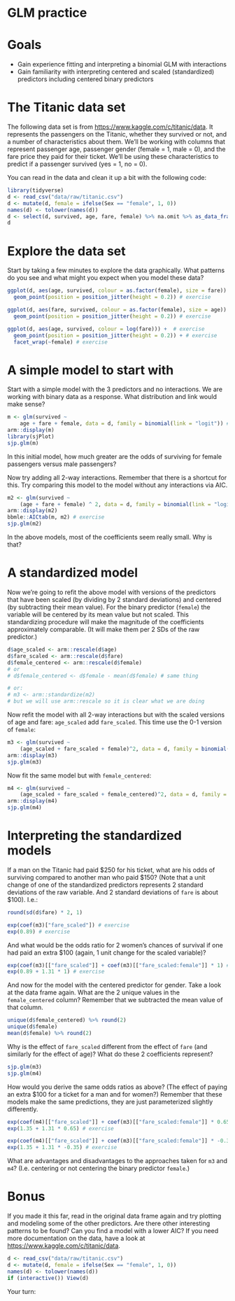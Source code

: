 # GLM practice 

# Goals

- Gain experience fitting and interpreting a binomial GLM with interactions
- Gain familiarity with interpreting centered and scaled (standardized) predictors including centered binary predictors
 
# The Titanic data set 

The following data set is from <https://www.kaggle.com/c/titanic/data>. It represents the passengers on the Titanic, whether they survived or not, and a number of characteristics about them. We'll be working with columns that represent passenger age, passenger gender (female = 1, male = 0), and the fare price they paid for their ticket. We'll be using these characteristics to predict if a passenger survived (yes = 1, no = 0).

You can read in the data and clean it up a bit with the following code:

```r
library(tidyverse)
d <- read_csv("data/raw/titanic.csv")
d <- mutate(d, female = ifelse(Sex == "female", 1, 0))
names(d) <- tolower(names(d))
d <- select(d, survived, age, fare, female) %>% na.omit %>% as_data_frame()
d
```

# Explore the data set 

Start by taking a few minutes to explore the data graphically. What patterns do you see and what might you expect when you model these data? 

```r
ggplot(d, aes(age, survived, colour = as.factor(female), size = fare)) + # exercise
  geom_point(position = position_jitter(height = 0.2)) # exercise

ggplot(d, aes(fare, survived, colour = as.factor(female), size = age)) +  # exercise
  geom_point(position = position_jitter(height = 0.2)) # exercise

ggplot(d, aes(age, survived, colour = log(fare))) +  # exercise
  geom_point(position = position_jitter(height = 0.2)) + # exercise
  facet_wrap(~female) # exercise
```

# A simple model to start with

Start with a simple model with the 3 predictors and no interactions. We are working with binary data as a response. What distribution and link would make sense? 

```r
m <- glm(survived ~ 
    age + fare + female, data = d, family = binomial(link = "logit")) # exercise
arm::display(m)
library(sjPlot)
sjp.glm(m)
```

In this initial model, how much greater are the odds of surviving for female passengers versus male passengers? 

Now try adding all 2-way interactions. Remember that there is a shortcut for this. Try comparing this model to the model without any interactions via AIC.

```r
m2 <- glm(survived ~
    (age + fare + female) ^ 2, data = d, family = binomial(link = "logit")) # exercise
arm::display(m2)
bbmle::AICtab(m, m2) # exercise
sjp.glm(m2)
```

In the above models, most of the coefficients seem really small. Why is that? 

# A standardized model 

Now we're going to refit the above model with versions of the predictors that have been scaled (by dividing by 2 standard deviations) and centered (by subtracting their mean value). For the binary predictor (`female`) the variable will be centered by its mean value but not scaled. This standardizing procedure will make the magnitude of the coefficients approximately comparable. (It will make them per 2 SDs of the raw predictor.)

```r
d$age_scaled <- arm::rescale(d$age)
d$fare_scaled <- arm::rescale(d$fare)
d$female_centered <- arm::rescale(d$female)
# or
# d$female_centered <- d$female - mean(d$female) # same thing

# or:
# m3 <- arm::standardize(m2)
# but we will use arm::rescale so it is clear what we are doing 
```

Now refit the model with all 2-way interactions but with the scaled versions of age and fare: `age_scaled` add `fare_scaled`. This time use the 0-1 version of `female`:

```r
m3 <- glm(survived ~ 
    (age_scaled + fare_scaled + female)^2, data = d, family = binomial()) # exercise
arm::display(m3)
sjp.glm(m3)
```

Now fit the same model but with `female_centered`:

```r
m4 <- glm(survived ~ 
    (age_scaled + fare_scaled + female_centered)^2, data = d, family = binomial()) # exercise
arm::display(m4)
sjp.glm(m4)
```

# Interpreting the standardized models 

If a man on the Titanic had paid \$250 for his ticket, what are his odds of surviving compared to another man who paid \$150? (Note that a unit change of one of the standardized predictors represents 2 standard deviations of the raw variable. And 2 standard deviations of `fare` is about \$100). I.e.:

```r
round(sd(d$fare) * 2, 1)
```

```r
exp(coef(m3)["fare_scaled"]) # exercise
exp(0.89) # exercise
```

And what would be the odds ratio for 2 women's chances of survival if one had paid an extra \$100 (again, 1 unit change for the scaled variable)?

```r
exp(coef(m3)[["fare_scaled"]] + coef(m3)[["fare_scaled:female"]] * 1) # exercise
exp(0.89 + 1.31 * 1) # exercise
```

And now for the model with the centered predictor for gender. Take a look at the data frame again. What are the 2 unique values in the `female_centered` column? Remember that we subtracted the mean value of that column. 

```r
unique(d$female_centered) %>% round(2)
unique(d$female)
mean(d$female) %>% round(2)
```

Why is the effect of `fare_scaled` different from the effect of `fare` (and similarly for the effect of age)? What do these 2 coefficients represent? 

```r
sjp.glm(m3)
sjp.glm(m4)
```

How would you derive the same odds ratios as above? (The effect of paying an extra \$100 for a ticket for a man and for women?) Remember that these models make the same predictions, they are just parameterized slightly differently.

```r
exp(coef(m4)[["fare_scaled"]] + coef(m3)[["fare_scaled:female"]] * 0.65) # exercise
exp(1.35 + 1.31 * 0.65) # exercise

exp(coef(m4)[["fare_scaled"]] + coef(m3)[["fare_scaled:female"]] * -0.35) # exercise
exp(1.35 + 1.31 * -0.35) # exercise
```

What are advantages and disadvantages to the approaches taken for `m3` and `m4`? (I.e. centering or not centering the binary predictor `female`.)

# Bonus 

If you made it this far, read in the original data frame again and try plotting and modeling some of the other predictors. Are there other interesting patterns to be found? Can you find a model with a lower AIC? If you need more documentation on the data, have a look at <https://www.kaggle.com/c/titanic/data>.

```r
d <- read_csv("data/raw/titanic.csv")
d <- mutate(d, female = ifelse(Sex == "female", 1, 0))
names(d) <- tolower(names(d))
if (interactive()) View(d)
```

Your turn:

```r

```

